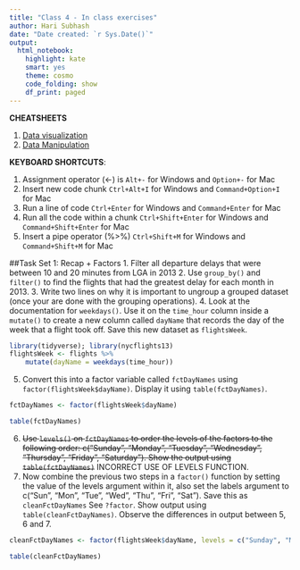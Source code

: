 ```yaml
---
title: "Class 4 - In class exercises"
author: Hari Subhash
date: "Date created: `r Sys.Date()`"
output:
  html_notebook:
    highlight: kate
    smart: yes
    theme: cosmo
    code_folding: show
    df_print: paged
---
```


**CHEATSHEETS**

1. [Data visualization](https://github.com/rstudio/cheatsheets/blob/master/data-visualization-2.1.pdf)
2. [Data Manipulation](https://github.com/rstudio/cheatsheets/blob/master/data-transformation.pdf)

**KEYBOARD SHORTCUTS**:

1. Assignment operator (<-) is `Alt+-` for Windows and `Option+-` for Mac
2. Insert new code chunk `Ctrl+Alt+I` for Windows and `Command+Option+I` for Mac
3. Run a line of code `Ctrl+Enter` for Windows and `Command+Enter` for Mac
4. Run all the code within a chunk `Ctrl+Shift+Enter` for Windows and `Command+Shift+Enter` for Mac
5. Insert a pipe operator (%>%) `Ctrl+Shift+M` for Windows and `Command+Shift+M` for Mac

##Task Set 1: Recap + Factors
1. Filter all departure delays that were between 10 and 20 minutes from LGA in 2013
2. Use `group_by()` and `filter()` to find the flights that had the greatest delay for each month in 2013.
3. Write two lines on why it is important to ungroup a grouped dataset (once your are done with the grouping operations).
4. Look at the documentation for `weekdays()`. Use it on the `time_hour` column inside a `mutate()` to create a new column called `dayName` that records the day of the week that a flight took off. Save this new dataset as `flightsWeek`.
```r
library(tidyverse); library(nycflights13)
flightsWeek <- flights %>% 
    mutate(dayName = weekdays(time_hour))
```
5. Convert this into a factor variable called `fctDayNames` using `factor(flightsWeek$dayName)`. Display it using `table(fctDayNames)`.
```r
fctDayNames <- factor(flightsWeek$dayName)

table(fctDayNames)
```

6. ~~Use `levels()` on `fctDayNames` to order the levels of the factors to the following order: c("Sunday", "Monday", "Tuesday", "Wednesday", "Thursday", "Friday", "Saturday"). Show the output using `table(fctDayNames)`~~ INCORRECT USE OF LEVELS FUNCTION.
7. Now combine the previous two steps in a `factor()` function by setting the value of the levels argument within it, also set the labels argument to c("Sun", "Mon", "Tue", "Wed", "Thu", "Fri", "Sat"). Save this as `cleanFctDayNames` See `?factor`. Show output using `table(cleanFctDayNames)`. Observe the differences in output between 5, 6 and 7.

```r
cleanFctDayNames <- factor(flightsWeek$dayName, levels = c("Sunday", "Monday", "Tuesday", "Wednesday", "Thursday", "Friday", "Saturday"), labels = c("Sun", "Mon", "Tue", "Wed", "Thu", "Fri", "Sat"))

table(cleanFctDayNames)
```


